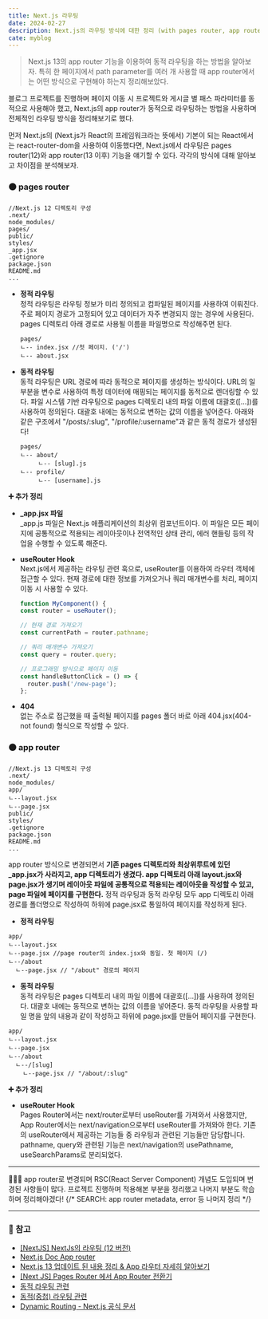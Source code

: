 ```yaml
---
title: Next.js 라우팅
date: 2024-02-27
description: Next.js의 라우팅 방식에 대한 정리 (with pages router, app router)
cate: myblog
---
```


> Next.js 13의 app router 기능을 이용하여 동적 라우팅을 하는 방법을 알아보자. 특히 한 페이지에서 path parameter를
> 여러 개 사용할 때 app router에서는 어떤 방식으로 구현해야 하는지 정리해보았다.

블로그 프로젝트를 진행하며 페이지 이동 시 프로젝트와 게시글 별 패스 파라미터를 동적으로 사용해야 했고,
Next.js의 app router가 동적으로 라우팅하는 방법을 사용하며 전체적인 라우팅 방식을 정리해보기로 했다.

먼저 Next.js의 (Next.js가 React의 프레임워크라는 뜻에서) 기본이 되는 React에서는 react-router-dom을 사용하여 이동했다면,
Next.js에서 라우팅은 pages router(12)와 app router(13 이후) 기능을 얘기할 수 있다.
각각의 방식에 대해 알아보고 차이점을 분석해보자.

### ⚫ pages router

```
//Next.js 12 디렉토리 구성
.next/
node_modules/
pages/
public/
styles/
_app.jsx
.getignore
package.json
README.md
...
```

- **정적 라우팅** <br/>
  정적 라우팅은 라우팅 정보가 미리 정의되고 컴파일된 페이지를 사용하여 이뤄진다. 주로 페이지 경로가 고정되어 있고 데이터가 자주
  변경되지 않는 경우에 사용된다. pages 디렉토리 아래 경로로 사용될 이름을 파일명으로 작성해주면 된다.

  ```
  pages/
  ㄴ-- index.jsx //첫 페이지. ('/')
  ㄴ-- about.jsx
  ```

- **동적 라우팅** <br/>
  동적 라우팅은 URL 경로에 따라 동적으로 페이지를 생성하는 방식이다. URL의 일부분을 변수로 사용하여 특정 데이터에
  매핑되는 페이지를 동적으로 렌더링할 수 있다. 파일 시스템 기반 라우팅으로 pages 디렉토리 내의 파일 이름에
  대괄호([...])를 사용하여 정의된다. 대괄호 내에는 동적으로 변하는 값의 이름을 넣어준다. 아래와 같은 구조에서
  "/posts/:slug", "/profile/:username"과 같은 동적 경로가 생성된다!

  ```
  pages/
  ㄴ-- about/
       ㄴ-- [slug].js
  ㄴ-- profile/
       ㄴ-- [username].js
  ```

**➕ 추가 정리**

- **\_app.jsx 파일**<br/>
  \_app.js 파일은 Next.js 애플리케이션의 최상위 컴포넌트이다. 이 파일은 모든 페이지에
  공통적으로 적용되는 레이아웃이나 전역적인 상태 관리, 에러 핸들링 등의 작업을 수행할 수 있도록 해준다.

- **useRouter Hook** <br/>
  Next.js에서 제공하는 라우팅 관련 훅으로, useRouter를 이용하여 라우터 객체에 접근할 수 있다.
  현재 경로에 대한 정보를 가져오거나 쿼리 매개변수를 처리, 페이지 이동 시 사용할 수 있다.

  ```jsx:▶component.jsx
  function MyComponent() {
  const router = useRouter();

  // 현재 경로 가져오기
  const currentPath = router.pathname;

  // 쿼리 매개변수 가져오기
  const query = router.query;

  // 프로그래밍 방식으로 페이지 이동
  const handleButtonClick = () => {
    router.push('/new-page');
  };

  ```

- **404**<br/>
  없는 주소로 접근했을 때 출력될 페이지를 pages 폴더 바로 아래 404.jsx(404-not found) 형식으로 작성할 수 있다.

### ⚫ app router

```
//Next.js 13 디렉토리 구성
.next/
node_modules/
app/
ㄴ--layout.jsx
ㄴ--page.jsx
public/
styles/
.getignore
package.json
README.md
...

```

app router 방식으로 변경되면서 **기존 pages 디렉토리와 최상위루트에 있던 \_app.jsx가 사라지고, app 디렉토리가 생겼다.
app 디렉토리 아래 layout.jsx와 page.jsx가 생기며 레이아웃 파일에 공통적으로 적용되는 레이아웃을 작성할 수 있고,
page 파일에 페이지를 구현한다.** 정적 라우팅과 동적 라우팅 모두 app 디렉토리 아래 경로를 폴더명으로 작성하여 하위에 page.jsx로
통일하여 페이지를 작성하게 된다.

- **정적 라우팅** <br/>

```
app/
ㄴ--layout.jsx
ㄴ--page.jsx //page router의 index.jsx와 동일. 첫 페이지 (/)
ㄴ--/about
  ㄴ--page.jsx // "/about" 경로의 페이지

```

- **동적 라우팅** <br/>
  동적 라우팅은 pages 디렉토리 내의 파일 이름에 대괄호([...])를 사용하여 정의된다. 대괄호 내에는 동적으로
  변하는 값의 이름을 넣어준다. 동적 라우팅을 사용할 파일 명을 앞의 내용과 같이 작성하고 하위에 page.jsx를 만들어
  페이지를 구현한다.

```
app/
ㄴ--layout.jsx
ㄴ--page.jsx
ㄴ--/about
  ㄴ--/[slug]
    ㄴ--page.jsx // "/about/:slug"
```

**➕ 추가 정리**

- **useRouter Hook** <br/>
  Pages Router에서는 next/router로부터 useRouter를 가져와서 사용했지만, App Router에서는 next/navigation으로부터
  useRouter를 가져와야 한다. 기존의 useRouter에서 제공하는 기능들 중 라우팅과 관련된 기능들만 담당합니다. pathname, query와
  관련된 기능은 next/navigation의 usePathname, useSearchParams로 분리되었다.

<hr />

👩‍💻💬 app router로 변경되며 RSC(React Server Component) 개념도 도입되며 변경된 사항들이 많다. 프로젝트 진행하며 적용해본
부분을 정리했고 나머지 부분도 학습하며 정리해야겠다! {/* SEARCH: app router metadata, error 등 나머지 정리 */}

<hr />

### 📌 참고

- [[NextJS] NextJs의 라우팅 (12 버전)](https://jjongbin.tistory.com/50)
- [Next.js Doc App router](https://nextjs.org/docs/app)
- [Next.js 13 업데이트 된 내용 정리 & App 라우터 자세히 알아보기](https://velog.io/@khy226/Next.js-13-%EC%97%85%EB%8D%B0%EC%9D%B4%ED%8A%B8-%EB%90%9C-%EB%82%B4%EC%9A%A9-%EC%A0%95%EB%A6%AC-App-%EB%9D%BC%EC%9A%B0%ED%84%B0-%EC%9E%90%EC%84%B8%ED%9E%88-%EC%95%8C%EC%95%84%EB%B3%B4%EA%B8%B0)
- [[Next JS] Pages Router 에서 App Router 전환기](https://www.timegambit.com/blog/blog-log/app-router)
- [동적 라우팅 관련](https://sj0826.github.io/nextjs/nextjs-nextjs%EA%B0%80-%EB%9D%BC%EC%9A%B0%ED%8C%85%ED%95%98%EB%8A%94-%EB%B0%A9%EB%B2%95/)<br/>
- [동적(중첩) 라우팅 관련](https://velog.io/@jay/Next.js-13-master-course-routing)<br/>
- [Dynamic Routing - Next.js 공식 문서](https://nextjs.org/docs/pages/building-your-application/routing/dynamic-routes)<br/>
